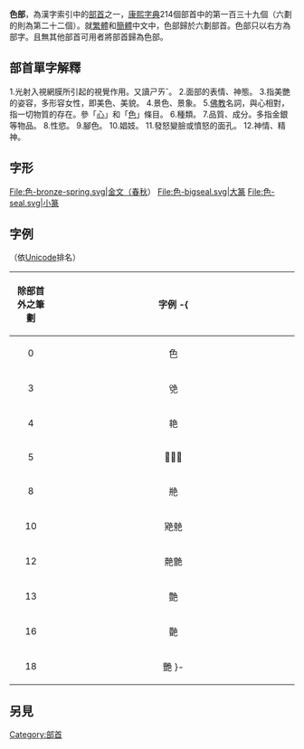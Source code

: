 {{Kangxi Radical Infobox|139|uni=8272
|meaning=[[顏色|顏色]]、[[形式|形式]]
|prev=艮
|next=艸
|pny= sè
|bopo= ㄙㄜˋ
|wade= se4
|jyutping= sik1
|yale= sik1
|hi= ショク, シキ shoku, shiki<br/>いろ iro
|kanji= 色 iro
|hang= 빛 bit
|hanja= 색 saek
}}

'''色部'''，為漢字索引中的[[部首|部首]]之一，[[康熙字典|康熙字典]]214個部首中的第一百三十九個（六劃的則為第二十二個）。就[[繁體|繁體]]和[[簡體|簡體]]中文中，色部歸於六劃部首。色部只以右方為部字。且無其他部首可用者將部首歸為色部。

== 部首單字解釋 ==

1.光射入視網膜所引起的視覺作用。又讀ㄕㄞˇ。
2.面部的表情、神態。
3.指美艷的姿容，多形容女性，即美色、美貌。
4.景色、景象。
5.[[佛教|佛教]]名詞，與心相對，指一切物質的存在。參「[[心_(佛教)|心]]」和「[[色_(佛教)|色]]」條目。
6.種類。
7.品質、成分。多指金銀等物品。
8.性慾。
9.腳色。
10.娼妓。
11.發怒變臉或憤怒的面孔。
12.神情、精神。

== 字形 ==
<gallery>
File:色-bronze-spring.svg|金文（春秋）
File:色-bigseal.svg|大篆
File:色-seal.svg|小篆
</gallery>

==字例==
（依[[Unicode|Unicode]]排名）
{| class="wikitable"
! align="center"width="15%"| 除部首外之筆劃
! align="center"width="85%"| 字例
-{
|----
| 0 ||  色 
|----
| 3 ||  䒊
|----
| 4 ||  艳
|----
| 5 ||  𦫘䒋艴
|----
| 8 ||  艵 
|----
| 10 ||  䒌䒍
|----
| 12 ||  䒎䒏
|----
| 13 ||  艶 
|----
| 16 ||  䒐
|----
| 18 ||  艷 
}-
|}

==另見==
{{wiktionary|色}}

{{康熙部首}}
{{简体中文部首}}

[[Category:部首|Category:部首]]